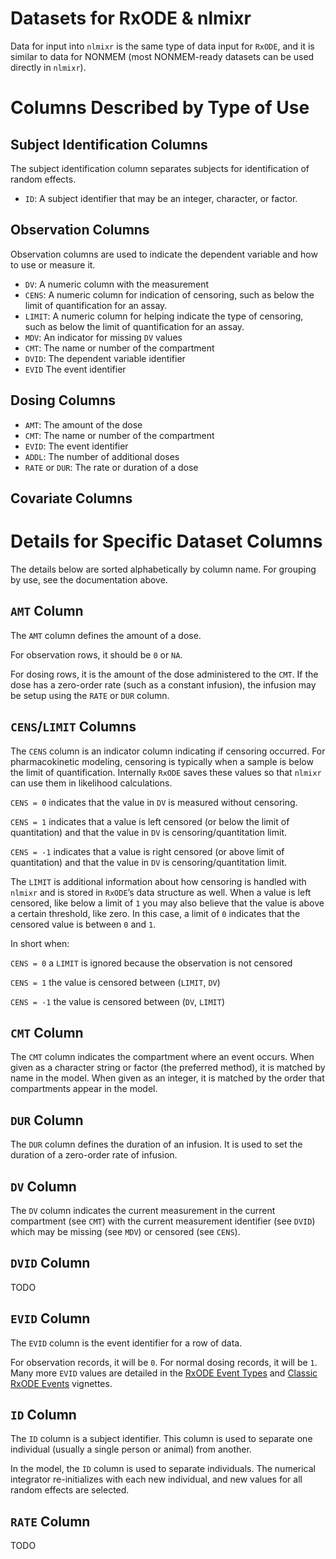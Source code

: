 # Datasets for RxODE & nlmixr

Data for input into `nlmixr` is the same type of data input for `RxODE`, and it is similar to data for NONMEM (most NONMEM-ready datasets can be used directly in `nlmixr`).

# Columns Described by Type of Use

## Subject Identification Columns

The subject identification column separates subjects for identification of random effects.

* `ID`: A subject identifier that may be an integer, character, or factor.

## Observation Columns

Observation columns are used to indicate the dependent variable and how to use or measure it.

* `DV`: A numeric column with the measurement
* `CENS`: A numeric column for indication of censoring, such as below the limit of quantification for an assay.
* `LIMIT`: A numeric column for helping indicate the type of censoring, such as below the limit of quantification for an assay.
* `MDV`: An indicator for missing `DV` values
* `CMT`: The name or number of the compartment
* `DVID`: The dependent variable identifier
* `EVID` The event identifier

## Dosing Columns

* `AMT`: The amount of the dose
* `CMT`: The name or number of the compartment
* `EVID`: The event identifier
* `ADDL`: The number of additional doses
* `RATE` or `DUR`: The rate or duration of a dose

## Covariate Columns

# Details for Specific Dataset Columns

The details below are sorted alphabetically by column name.  For grouping by use, see the documentation above.

## `AMT` Column

The `AMT` column defines the amount of a dose.

For observation rows, it should be `0` or `NA`.

For dosing rows, it is the amount of the dose administered to the `CMT`.  If the dose has a zero-order rate (such as a constant infusion), the infusion may be setup using the `RATE` or `DUR` column.

## `CENS`/`LIMIT` Columns

The `CENS` column is an indicator column indicating if censoring occurred.  For pharmacokinetic modeling, censoring is typically when a sample is below the limit of quantification.  Internally `RxODE` saves these values so that `nlmixr` can use them in likelihood calculations.

`CENS = 0` indicates that the value in `DV` is measured without censoring.

`CENS = 1` indicates that a value is left censored (or below the limit of quantitation) and that the value in `DV` is censoring/quantitation limit.

`CENS = -1` indicates that a value is right censored (or above limit of quantitation) and that the value in `DV` is censoring/quantitation limit.


The `LIMIT` is additional information about how censoring is handled with `nlmixr` and is stored in `RxODE`'s data structure as well. When a value is left censored, like below a limit of `1` you may also believe that the value is above a certain threshold, like zero.  In this case, a limit of `0` indicates that the censored value is between `0` and `1`.

In short when:

`CENS = 0` a `LIMIT` is ignored because the observation is not censored

`CENS = 1` the value is censored between (`LIMIT`, `DV`)

`CENS = -1` the value is censored between (`DV`, `LIMIT`)

## `CMT` Column

The `CMT` column indicates the compartment where an event occurs.  When given as a character string or factor (the preferred method), it is matched by name in the model.  When given as an integer, it is matched by the order that compartments appear in the model.

## `DUR` Column

The `DUR` column defines the duration of an infusion.  It is used to set the duration of a zero-order rate of infusion.

## `DV` Column

The `DV` column indicates the current measurement in the current compartment (see `CMT`) with the current measurement identifier (see `DVID`) which may be missing (see `MDV`) or censored (see `CENS`).

## `DVID` Column

TODO

## `EVID` Column

The `EVID` column is the event identifier for a row of data.

For observation records, it will be `0`.  For normal dosing records, it will be `1`.  Many more `EVID` values are detailed in the [RxODE Event Types](https://nlmixrdevelopment.github.io/RxODE/articles/RxODE-event-types.html) and [Classic RxODE Events](https://nlmixrdevelopment.github.io/RxODE/articles/RxODE-events-classic.html) vignettes.

## `ID` Column

The `ID` column is a subject identifier.  This column is used to separate one individual (usually a single person or animal) from another.

In the model, the `ID` column is used to separate individuals.  The numerical integrator re-initializes with each new individual, and new values for all random effects are selected.

## `RATE` Column

TODO
